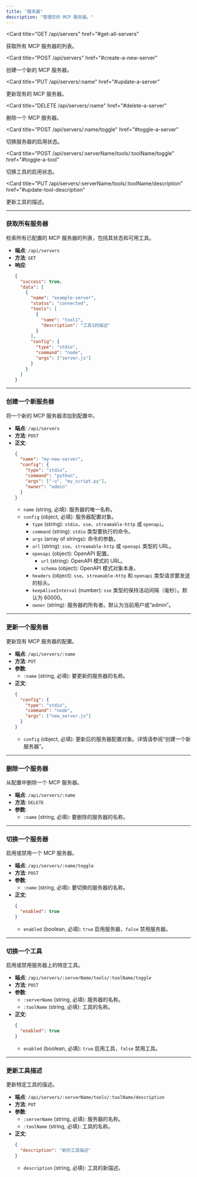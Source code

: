 ```yaml
---
title: "服务器"
description: "管理您的 MCP 服务器。"
---
```



<Card
  title="GET /api/servers"
  href="#get-all-servers"
>
  获取所有 MCP 服务器的列表。
</Card>

<Card
  title="POST /api/servers"
  href="#create-a-new-server"
>
  创建一个新的 MCP 服务器。
</Card>

<Card
  title="PUT /api/servers/:name"
  href="#update-a-server"
>
  更新现有的 MCP 服务器。
</Card>

<Card
  title="DELETE /api/servers/:name"
  href="#delete-a-server"
>
  删除一个 MCP 服务器。
</Card>

<Card
  title="POST /api/servers/:name/toggle"
  href="#toggle-a-server"
>
  切换服务器的启用状态。
</Card>

<Card
  title="POST /api/servers/:serverName/tools/:toolName/toggle"
  href="#toggle-a-tool"
>
  切换工具的启用状态。
</Card>

<Card
  title="PUT /api/servers/:serverName/tools/:toolName/description"
  href="#update-tool-description"
>
  更新工具的描述。
</Card>

---

### 获取所有服务器

检索所有已配置的 MCP 服务器的列表，包括其状态和可用工具。

- **端点**: `/api/servers`
- **方法**: `GET`
- **响应**:
  ```json
  {
    "success": true,
    "data": [
      {
        "name": "example-server",
        "status": "connected",
        "tools": [
          {
            "name": "tool1",
            "description": "工具1的描述"
          }
        ],
        "config": {
          "type": "stdio",
          "command": "node",
          "args": ["server.js"]
        }
      }
    ]
  }
  ```

---

### 创建一个新服务器

将一个新的 MCP 服务器添加到配置中。

- **端点**: `/api/servers`
- **方法**: `POST`
- **正文**:
  ```json
  {
    "name": "my-new-server",
    "config": {
      "type": "stdio",
      "command": "python",
      "args": ["-u", "my_script.py"],
      "owner": "admin"
    }
  }
  ```
  - `name` (string, 必填): 服务器的唯一名称。
  - `config` (object, 必填): 服务器配置对象。
    - `type` (string): `stdio`、`sse`、`streamable-http` 或 `openapi`。
    - `command` (string): `stdio` 类型要执行的命令。
    - `args` (array of strings): 命令的参数。
    - `url` (string): `sse`、`streamable-http` 或 `openapi` 类型的 URL。
    - `openapi` (object): OpenAPI 配置。
      - `url` (string): OpenAPI 模式的 URL。
      - `schema` (object): OpenAPI 模式对象本身。
    - `headers` (object): `sse`、`streamable-http` 和 `openapi` 类型请求要发送的标头。
    - `keepAliveInterval` (number): `sse` 类型的保持活动间隔（毫秒）。默认为 60000。
    - `owner` (string): 服务器的所有者。默认为当前用户或“admin”。

---

### 更新一个服务器

更新现有 MCP 服务器的配置。

- **端点**: `/api/servers/:name`
- **方法**: `PUT`
- **参数**:
  - `:name` (string, 必填): 要更新的服务器的名称。
- **正文**:
  ```json
  {
    "config": {
      "type": "stdio",
      "command": "node",
      "args": ["new_server.js"]
    }
  }
  ```
  - `config` (object, 必填): 更新后的服务器配置对象。详情请参阅“创建一个新服务器”。

---

### 删除一个服务器

从配置中删除一个 MCP 服务器。

- **端点**: `/api/servers/:name`
- **方法**: `DELETE`
- **参数**:
  - `:name` (string, 必填): 要删除的服务器的名称。

---

### 切换一个服务器

启用或禁用一个 MCP 服务器。

- **端点**: `/api/servers/:name/toggle`
- **方法**: `POST`
- **参数**:
  - `:name` (string, 必填): 要切换的服务器的名称。
- **正文**:
  ```json
  {
    "enabled": true
  }
  ```
  - `enabled` (boolean, 必填): `true` 启用服务器，`false` 禁用服务器。

---

### 切换一个工具

启用或禁用服务器上的特定工具。

- **端点**: `/api/servers/:serverName/tools/:toolName/toggle`
- **方法**: `POST`
- **参数**:
  - `:serverName` (string, 必填): 服务器的名称。
  - `:toolName` (string, 必填): 工具的名称。
- **正文**:
  ```json
  {
    "enabled": true
  }
  ```
  - `enabled` (boolean, 必填): `true` 启用工具，`false` 禁用工具。

---

### 更新工具描述

更新特定工具的描述。

- **端点**: `/api/servers/:serverName/tools/:toolName/description`
- **方法**: `PUT`
- **参数**:
  - `:serverName` (string, 必填): 服务器的名称。
  - `:toolName` (string, 必填): 工具的名称。
- **正文**:
  ```json
  {
    "description": "新的工具描述"
  }
  ```
  - `description` (string, 必填): 工具的新描述。
